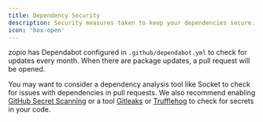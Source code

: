 ```yaml
---
title: Dependency Security
description: Security measures taken to keep your dependencies secure.
icon: 'box-open'
---
```


zopio has Dependabot configured in `.github/dependabot.yml` to check for updates every month. When there are package updates, a pull request will be opened.

You may want to consider a dependency analysis tool like Socket to check for issues with dependencies in pull requests. We also recommend enabling [GitHub Secret Scanning](https://docs.github.com/en/code-security/secret-scanning/introduction/about-secret-scanning) or a tool [Gitleaks](https://github.com/gitleaks/gitleaks) or [Trufflehog](https://github.com/trufflesecurity/trufflehog) to check for secrets in your code.
